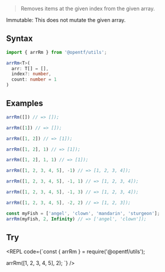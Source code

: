 
> Removes items at the given index from the given array.

<Callout emoji="✅" type="info">
Immutable: This does not mutate the given array.
</Callout>

## Syntax

```ts copy
import { arrRm } from '@opentf/utils';

arrRm<T>(
  arr: T[] = [],
  index?: number,
  count: number = 1
)
```

## Examples

```ts
arrRm([]) // => []);

arrRm([1]) // => []);

arrRm([1, 2]) // => [1]);

arrRm([1, 2], 1) // => [1]);

arrRm([1, 2], 1, 1) // => [1]);

arrRm([1, 2, 3, 4, 5], -1) // => [1, 2, 3, 4]);

arrRm([1, 2, 3, 4, 5], -1, 1) // => [1, 2, 3, 4]);

arrRm([1, 2, 3, 4, 5], -1, 3) // => [1, 2, 3, 4]);

arrRm([1, 2, 3, 4, 5], -2, 2) // => [1, 2, 3]);

const myFish = ['angel', 'clown', 'mandarin', 'sturgeon'];
arrRm(myFish, 2, Infinity) // => ['angel', 'clown']);
```

## Try

<REPL code={`const { arrRm } = require('@opentf/utils');

arrRm([1, 2, 3, 4, 5], 2);
`} />
